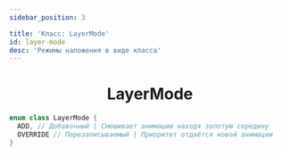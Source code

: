 ```yaml
---
sidebar_position: 3

title: 'Класс: LayerMode'
id: layer-mode
desc: 'Режимы наложения в виде класса'
---
```


<div align="center">

# LayerMode

</div>

```kts
enum class LayerMode {
  ADD, // Добавочный | Смешивает анимации находя золотую середину
  OVERRIDE // Перезаписываемый | Приоритет отдаётся новой анимации
}
```